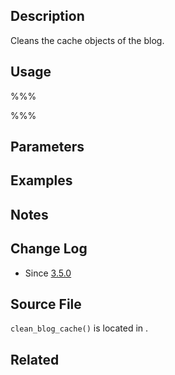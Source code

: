== Description ==

Cleans the cache objects of the blog.

== Usage ==

%%%<?php clean_blog_cache( $blog ); ?>%%%

== Parameters ==

{{Parameter|$blog|Object|The blog details as returned from <tt>[[Function_Reference/get_blog_details|get_blog_details()]]</tt>}}

== Examples ==

== Notes ==

== Change Log ==
* Since [[Version_3.5|3.5.0]]

==Source File==

<tt>clean_blog_cache()</tt> is located in {{Trac|wp-includes/ms-blogs.php}}.

== Related ==